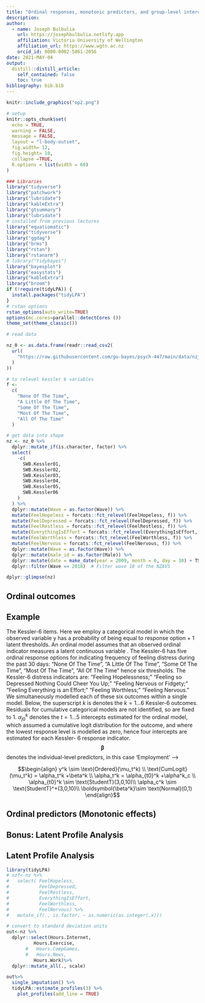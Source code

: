 ```yaml
---
title: "Ordinal responses, monotonic predictors, and group-level intercepts"
description: 
author:
  - name: Joseph Bulbulia
    url: https://josephbulbulia.netlify.app
    affiliation: Victoria University of Wellington
    affiliation_url: https://www.wgtn.ac.nz
    orcid_id: 0000-0002-5861-2056
date: 2021-MAY-04 
output:
  distill::distill_article:
    self_contained: false
    toc: true
bibliography: bib.bib
---
```


```r
knitr::include_graphics("op2.png")
```


```r
# setup
knitr::opts_chunk$set(
  echo = TRUE,
  warning = FALSE,
  message = FALSE,
  layout = "l-body-outset",
  fig.width= 12,
  fig.height= 10,
  collapse =TRUE,
  R.options = list(width = 60)
)
```

```r
### Libraries
library("tidyverse")
library("patchwork")
library("lubridate")
library("kableExtra")
library("gtsummary")
library("lubridate")
# installed from previous lectures
library("equatiomatic")
library("tidyverse")
library("ggdag")
library("brms")
library("rstan")
library("rstanarm")
# library("tidybayes")
library("bayesplot")
library("easystats")
library("kableExtra")
library("broom")
if (!require(tidyLPA)) {
  install.packages("tidyLPA")
}
# rstan options
rstan_options(auto_write=TRUE)
options(mc.cores=parallel::detectCores ())
theme_set(theme_classic())
```

```r
# read data

nz_0 <- as.data.frame(readr::read_csv2(
  url(
    "https://raw.githubusercontent.com/go-bayes/psych-447/main/data/nzj.csv"
  )
))

# to relevel kessler 6 variables
f <-
  c(
    "None Of The Time",
    "A Little Of The Time",
    "Some Of The Time",
    "Most Of The Time",
    "All Of The Time"
  )

# get data into shape
nz <- nz_0 %>%
  dplyr::mutate_if(is.character, factor) %>%
  select(
    -c(
      SWB.Kessler01,
      SWB.Kessler02,
      SWB.Kessler03,
      SWB.Kessler04,
      SWB.Kessler05,
      SWB.Kessler06
    )
  ) %>%
  dplyr::mutate(Wave = as.factor(Wave)) %>%
  mutate(FeelHopeless = forcats::fct_relevel(FeelHopeless, f)) %>%
  mutate(FeelDepressed = forcats::fct_relevel(FeelDepressed, f)) %>%
  mutate(FeelRestless = forcats::fct_relevel(FeelRestless, f)) %>%
  mutate(EverythingIsEffort = forcats::fct_relevel(EverythingIsEffort, f)) %>%
  mutate(FeelWorthless = forcats::fct_relevel(FeelWorthless, f)) %>%
  mutate(FeelNervous = forcats::fct_relevel(FeelNervous, f)) %>%
  dplyr::mutate(Wave = as.factor(Wave)) %>%
  dplyr::mutate(male_id = as.factor(Male)) %>%
  dplyr::mutate(date = make_date(year = 2009, month = 6, day = 30) + TSCORE)%>%
  dplyr::filter(Wave == 2018)  # Filter wave 10 of the NZAVS

dplyr::glimpse(nz)
```
## Ordinal outcomes



## Example 

The Kessler-6 items. Here we employ a categorical model in which the observed variable y has a probability of being equal to response option + 1 latent thresholds. An ordinal model assumes that an observed ordinal indicator measures a latent continuous variable \cite{Burkner2019-ie,Hadfield2012-hi}. The Kessler-6 has five ordinal response options for indicating frequency of feeling distress during the past 30 days: "None Of The Time", "A Little Of The Time", "Some Of The Time", "Most Of The Time", "All Of The Time" hence six thresholds. The Kessler-6 distress indicators are: "Feeling Hopelessness;" "Feeling so Depressed Nothing Could Cheer You Up;" "Feeling Nervous or Fidgety;" "Feeling Everything is an Effort;" "Feeling Worthless;" "Feeling Nervous." We simultaneously modelled each of these six outcomes within a single model. Below, the superscript $k$ is denotes the $k = 1\dots6$ Kessler-6 outcomes. Residuals for cumulative categorical models are not identified, so are fixed to 1. $\alpha_{j0}^k$ denotes the $t = 1\dots 5$ intercepts estimated for the ordinal model, which assumed a cumulative logit distribution for the outcome, and where the lowest response level is modelled as zero, hence four intercepts are estimated for each Kessler- 6 response indicator. $$\mathbf{\beta}$$ denotes the individual-level predictors, in this case 'Employment' -->

$$\begin{align}
y^k \sim \text{Ordered}(\mu_t^k) \\
\text{CumLogit}(\mu_t^k) = \alpha_t^k +\beta^k \\
\alpha_t^k = \alpha_{t0}^k +\alpha^k_c \\
\alpha_{t0}^k \sim \text{StudentT}(3,0,10)\\
\alpha_c^k \sim \text{StudentT}^+(3,0,10)\\
\boldsymbol{\beta^k}\sim \text{Normal}(0,1) 
\end{align}$$

## Ordinal predictors (Monotonic effects)

## Bonus: Latent Profile Analysis

## Latent Profile Analysis

```r
library(tidyLPA)
# nzf<-nz %>%
#   select( FeelHopeless, 
#           FeelDepressed,
#           FeelRestless, 
#           EverythingIsEffort,
#           FeelWorthless, 
#           FeelNervous) %>%
#   mutate_if(., is.factor, ~ as.numeric(as.integer(.x)))

# convert to standard deviation units
out<-nz %>%
  dplyr::select(Hours.Internet, 
          Hours.Exercise,
       #   Hours.CompGames, 
       #   Hours.News,
          Hours.Work)%>%
  dplyr::mutate_all(., scale)

out%>%
  single_imputation() %>%
  tidyLPA::estimate_profiles(3) %>%
    plot_profiles(add_line = TRUE)
```
